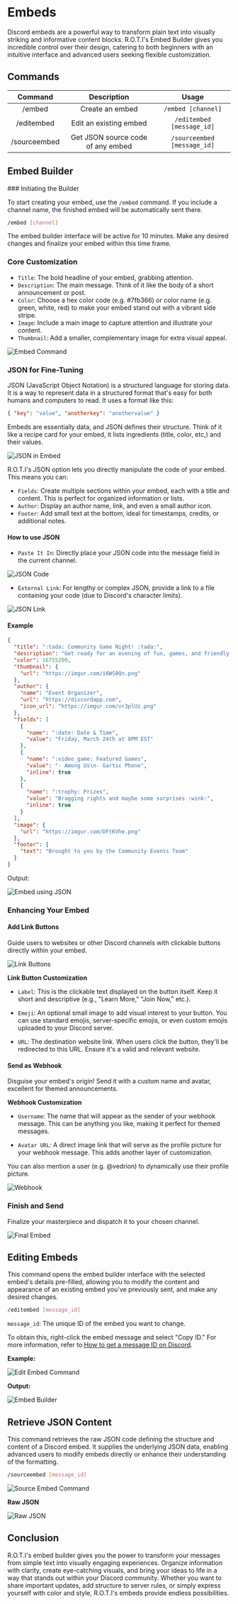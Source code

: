 
# Embeds

Discord embeds are a powerful way to transform plain text into visually striking and informative content blocks. R.O.T.I's Embed Builder gives you incredible control over their design, catering to both beginners with an intuitive interface and advanced users seeking flexible customization.

## Commands

|   Command    |            Description            |                Usage                |
| :----------: | :-------------------------------: | :---------------------------------: |
|    /embed    |          Create an embed          |         `/embed [channel]`          |
|  /editembed  |      Edit an existing embed       |      `/editembed [message_id]`      |
| /sourceembed | Get JSON source code of any embed |     `/sourceembed [message_id]`     |

## Embed Builder

<Steps>
### Initiating the Builder

To start creating your embed, use the `/embed` command. If you include a channel name, the finished embed will be automatically sent there.

```bash filename="Usage"
/embed [channel]
```
<Callout emoji="📌">
The embed builder interface will be active for 10 minutes. Make any desired changes and finalize your embed within this time frame.
</Callout>

### Core Customization

- `Title`: The bold headline of your embed, grabbing attention.
- `Description`: The main message. Think of it like the body of a short announcement or post.
- `Color`: Choose a hex color code (e.g. #7fb366) or color name (e.g. green, white, red) to make your embed stand out with a vibrant side stripe.
- `Image`: Include a main image to capture attention and illustrate your content.
- `Thumbnail`: Add a smaller, complementary image for extra visual appeal.

![Embed Command](./img/embed.png)

### JSON for Fine-Tuning

JSON (JavaScript Object Notation) is a structured language for storing data. It is a way to represent data in a structured format that's easy for both humans and computers to read. It uses a format like this:

```json copy
{ "key": "value", "anotherkey": "anothervalue" }
```

Embeds are essentially data, and JSON defines their structure. Think of it like a recipe card for your embed, it lists ingredients (title, color, etc,) and their values.

![JSON in Embed](./img/embed-json.png)

R.O.T.I's JSON option lets you directly manipulate the code of your embed. This means you can:

- `Fields`: Create multiple sections within your embed, each with a title and content. This is perfect for organized information or lists.
- `Author`: Display an author name, link, and even a small author icon.
- `Footer`: Add small text at the bottom, ideal for timestamps, credits, or additional notes.

#### How to use JSON

- `Paste It In`: Directly place your JSON code into the message field in the current channel.

![JSON Code](./img/embed-json-code.png)

- `External Link`: For lengthy or complex JSON, provide a link to a file containing your code (due to Discord's character limits).

![JSON Link](./img/embed-json-link.png)

#### Example

```json copy
{
  "title": ":tada: Community Game Night! :tada:",
  "description": "Get ready for an evening of fun, games, and friendly competition!",
  "color": 16755200,
  "thumbnail": {
    "url": "https://imgur.com/i6WS0Qn.png"
  },
  "author": {
    "name": "Event Organizer",
    "url": "https://discordapp.com",
    "icon_url": "https://imgur.com/vr3plUz.png"
  },
  "fields": [
    {
      "name": ":date: Date & Time",
      "value": "Friday, March 24th at 8PM EST"
    },
    {
      "name": ":video_game: Featured Games",
      "value": "- Among Us\n- Gartic Phone",
      "inline": true
    },
    {
      "name": ":trophy: Prizes",
      "value": "Bragging rights and maybe some surprises :wink:",
      "inline": true
    }
  ],
  "image": {
    "url": "https://imgur.com/DFtKVhe.png"
  },
  "footer": {
    "text": "Brought to you by the Community Events Team"
  }
}
```

Output:

![Embed using JSON](./img/embed-json-output.png)

### Enhancing Your Embed

#### Add Link Buttons

Guide users to websites or other Discord channels with clickable buttons directly within your embed.

![Link Buttons](./img/embed-link-buttons.png)

**Link Button Customization**

- `Label`: This is the clickable text displayed on the button itself. Keep it short and descriptive (e.g., "Learn More," "Join Now," etc.).

- `Emoji`:  An optional small image to add visual interest to your button. You can use standard emojis, server-specific emojis, or even custom emojis  uploaded to your Discord server.

- `URL`:  The destination website link. When users click the button, they'll be redirected to this URL. Ensure it's a valid and relevant website.

#### Send as Webhook

Disguise your embed's origin! Send it with a custom name and avatar, excellent for themed announcements.

**Webhook Customization**

- `Username`: The name that will appear as the sender of your webhook message. This can be anything you like, making it perfect for themed messages.

- `Avatar URL`:  A direct image link that will serve as the profile picture for your webhook message. This adds another layer of customization.

You can also mention a user (e.g. @vedrion) to dynamically use their profile picture.

![Webhook](./img/embed-webhook-av.png)

### Finish and Send

Finalize your masterpiece and dispatch it to your chosen channel.

![Final Embed](./img/embed-final.png)
</Steps>

## Editing Embeds

This command opens the embed builder interface with the selected embed's details pre-filled, allowing you to modify the content and appearance of an existing embed you've previously sent, and make any desired changes.

```bash filename="Usage"
/editembed [message_id]
```

`message_id`: The unique ID of the embed you want to change.

To obtain this, right-click the embed message and select "Copy ID." For more information, refer to [How to get a message ID on Discord](https://support.discord.com/hc/en-us/articles/206346498-Where-can-I-find-my-User-Server-Message-ID).

**Example:**

![Edit Embed Command](./img/edit-embed.png)

**Output:**

![Embed Builder](./img/embed-builder.png)

## Retrieve JSON Content

This command retrieves the raw JSON code defining the structure and content of a Discord embed. It supplies the underlying JSON data, enabling advanced users to modify embeds directly or enhance their understanding of the formatting.

```bash filename="Usage"
/sourceembed [message_id]
```
![Source Embed Command](./img/source-embed.png)

**Raw JSON**

![Raw JSON](./img/source-embed-link.png)

## <span className="txp">Conclusion</span>

R.O.T.I's embed builder gives you the power to transform your messages from simple text into visually engaging experiences. Organize information with clarity, create eye-catching visuals, and bring your ideas to life in a way that stands out within your Discord community. Whether you want to share important updates, add structure to server rules, or simply express yourself with color and style, R.O.T.I's embeds provide endless possibilities.